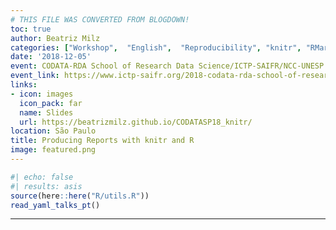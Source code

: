 ```yaml
---
# THIS FILE WAS CONVERTED FROM BLOGDOWN!
toc: true
author: Beatriz Milz
categories: ["Workshop",  "English",  "Reproducibility", "knitr", "RMarkdown"]
date: '2018-12-05'
event: CODATA-RDA School of Research Data Science/ICTP-SAIFR/NCC-UNESP
event_link: https://www.ictp-saifr.org/2018-codata-rda-school-of-research-data-science/
links:
- icon: images
  icon_pack: far
  name: Slides
  url: https://beatrizmilz.github.io/CODATASP18_knitr/
location: São Paulo
title: Producing Reports with knitr and R
image: featured.png
---
```


```r
#| echo: false
#| results: asis
source(here::here("R/utils.R"))
read_yaml_talks_pt()
```

------------------------------------------------------------------------
